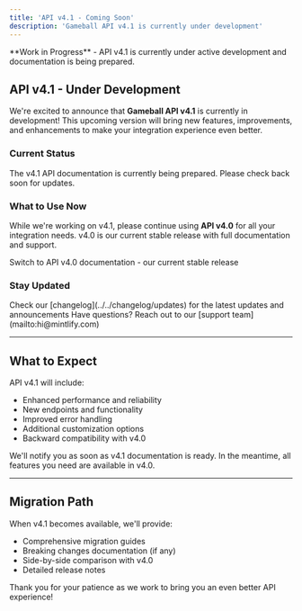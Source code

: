 ```yaml
---
title: 'API v4.1 - Coming Soon'
description: 'Gameball API v4.1 is currently under development'
---
```


<Warning>
**Work in Progress** - API v4.1 is currently under active development and documentation is being prepared.
</Warning>

## API v4.1 - Under Development

We're excited to announce that **Gameball API v4.1** is currently in development! This upcoming version will bring new features, improvements, and enhancements to make your integration experience even better.

### Current Status

<Info>
The v4.1 API documentation is currently being prepared. Please check back soon for updates.
</Info>

### What to Use Now

While we're working on v4.1, please continue using **API v4.0** for all your integration needs. v4.0 is our current stable release with full documentation and support.

<Card title="Use API v4.0" icon="rocket" href="../api-reference/introduction">
  Switch to API v4.0 documentation - our current stable release
</Card>

### Stay Updated

<CardGroup cols={2}>
<Card title="Changelog" icon="clock-rotate-left">
  Check our [changelog](../../changelog/updates) for the latest updates and announcements
</Card>

<Card title="Support" icon="life-ring">
  Have questions? Reach out to our [support team](mailto:hi@mintlify.com)
</Card>
</CardGroup>

---

## What to Expect

API v4.1 will include:

- Enhanced performance and reliability
- New endpoints and functionality
- Improved error handling
- Additional customization options
- Backward compatibility with v4.0

<Tip>
We'll notify you as soon as v4.1 documentation is ready. In the meantime, all features you need are available in v4.0.
</Tip>

---

## Migration Path

When v4.1 becomes available, we'll provide:

- Comprehensive migration guides
- Breaking changes documentation (if any)
- Side-by-side comparison with v4.0
- Detailed release notes

Thank you for your patience as we work to bring you an even better API experience!

